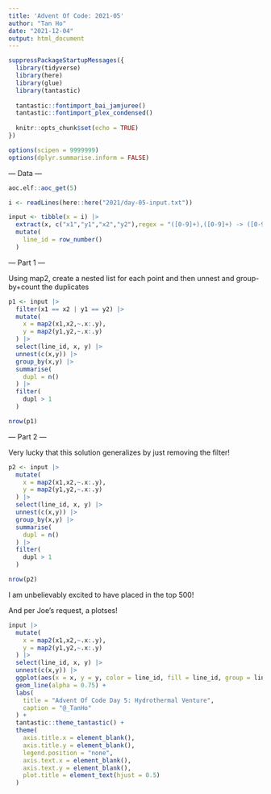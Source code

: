 ```yaml
---
title: 'Advent Of Code: 2021-05'
author: "Tan Ho"
date: "2021-12-04"
output: html_document
---
```


```r
suppressPackageStartupMessages({
  library(tidyverse)
  library(here)
  library(glue)
  library(tantastic)
  
  tantastic::fontimport_bai_jamjuree()
  tantastic::fontimport_plex_condensed()
  
  knitr::opts_chunk$set(echo = TRUE)
})

options(scipen = 9999999)
options(dplyr.summarise.inform = FALSE)
```

--- Data ---

```r
aoc.elf::aoc_get(5)
```

```r
i <- readLines(here::here("2021/day-05-input.txt"))
```

```r
input <- tibble(x = i) |> 
  extract(x, c("x1","y1","x2","y2"),regex = "([0-9]+),([0-9]+) -> ([0-9]+),([0-9]+)",convert = TRUE) |> 
  mutate(
    line_id = row_number()
  )
```

--- Part 1 ---

Using map2, create a nested list for each point and then unnest and group-by+count the duplicates

```r
p1 <- input |> 
  filter(x1 == x2 | y1 == y2) |> 
  mutate(
    x = map2(x1,x2,~.x:.y),
    y = map2(y1,y2,~.x:.y)
  ) |> 
  select(line_id, x, y) |> 
  unnest(c(x,y)) |> 
  group_by(x,y) |> 
  summarise(
    dupl = n()
  ) |> 
  filter(
    dupl > 1
  )

nrow(p1)
```

--- Part 2 ---

Very lucky that this solution generalizes by just removing the filter!

```r
p2 <- input |> 
  mutate(
    x = map2(x1,x2,~.x:.y),
    y = map2(y1,y2,~.x:.y)
  ) |> 
  select(line_id, x, y) |> 
  unnest(c(x,y)) |> 
  group_by(x,y) |> 
  summarise(
    dupl = n()
  ) |> 
  filter(
    dupl > 1
  )

nrow(p2)
```

I am unbelievably excited to have placed in the top 500!

And per Joe's request, a plotses!

```r
input |> 
  mutate(
    x = map2(x1,x2,~.x:.y),
    y = map2(y1,y2,~.x:.y)
  ) |> 
  select(line_id, x, y) |> 
  unnest(c(x,y)) |> 
  ggplot(aes(x = x, y = y, color = line_id, fill = line_id, group = line_id)) + 
  geom_line(alpha = 0.75) + 
  labs(
    title = "Advent Of Code Day 5: Hydrothermal Venture",
    caption = "@_TanHo"
  ) + 
  tantastic::theme_tantastic() + 
  theme(
    axis.title.x = element_blank(),
    axis.title.y = element_blank(),
    legend.position = "none",
    axis.text.x = element_blank(),
    axis.text.y = element_blank(),
    plot.title = element_text(hjust = 0.5)
  )
```

